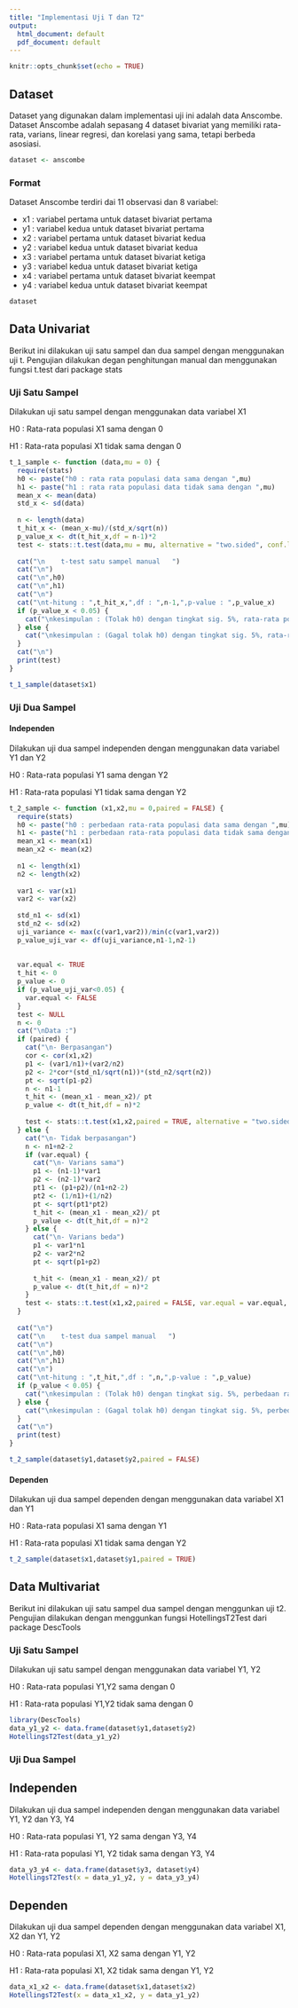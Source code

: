 ```yaml
---
title: "Implementasi Uji T dan T2"
output:
  html_document: default
  pdf_document: default
---
```


```r
knitr::opts_chunk$set(echo = TRUE)
```

## Dataset

Dataset yang digunakan dalam implementasi uji ini adalah data Anscombe.
Dataset Anscombe adalah sepasang 4 dataset bivariat yang memiliki rata-rata, varians, linear regresi, dan korelasi yang sama, tetapi berbeda asosiasi.

```r
dataset <- anscombe
```

### Format

Dataset Anscombe terdiri dai 11 observasi dan 8 variabel:

* x1 : variabel pertama untuk dataset bivariat pertama
* y1 : variabel kedua untuk dataset bivariat pertama
* x2 : variabel pertama untuk dataset bivariat kedua
* y2 : variabel kedua untuk dataset bivariat kedua
* x3 : variabel pertama untuk dataset bivariat ketiga
* y3 : variabel kedua untuk dataset bivariat ketiga
* x4 : variabel pertama untuk dataset bivariat keempat
* y4 : variabel kedua untuk dataset bivariat keempat

```r
dataset
```

## Data Univariat

Berikut ini dilakukan uji satu sampel dan dua sampel dengan menggunakan uji t.
Pengujian dilakukan degan penghitungan manual dan menggunakan fungsi t.test dari package stats

### Uji Satu Sampel

Dilakukan uji satu sampel dengan menggunakan data variabel X1

H0 : Rata-rata populasi X1 sama dengan 0

H1 : Rata-rata populasi X1 tidak sama dengan 0

```r
t_1_sample <- function (data,mu = 0) {
  require(stats)
  h0 <- paste("h0 : rata rata populasi data sama dengan ",mu)
  h1 <- paste("h1 : rata rata populasi data tidak sama dengan ",mu)
  mean_x <- mean(data)
  std_x <- sd(data)
  
  n <- length(data)
  t_hit_x <- (mean_x-mu)/(std_x/sqrt(n))
  p_value_x <- dt(t_hit_x,df = n-1)*2
  test <- stats::t.test(data,mu = mu, alternative = "two.sided", conf.level = 0.95)
  
  cat("\n    t-test satu sampel manual   ")
  cat("\n")
  cat("\n",h0)
  cat("\n",h1)
  cat("\n")
  cat("\nt-hitung : ",t_hit_x,",df : ",n-1,",p-value : ",p_value_x)
  if (p_value_x < 0.05) {
    cat("\nkesimpulan : (Tolak h0) dengan tingkat sig. 5%, rata-rata populasi data tidak sama dengan ",mu)
  } else {
    cat("\nkesimpulan : (Gagal tolak h0) dengan tingkat sig. 5%, rata-rata populasi data sama dengan ",mu)
  }
  cat("\n")
  print(test)
}

t_1_sample(dataset$x1)
```

### Uji Dua Sampel

#### Independen

Dilakukan uji dua sampel independen dengan menggunakan data variabel Y1 dan Y2

H0 : Rata-rata populasi Y1 sama dengan Y2

H1 : Rata-rata populasi Y1 tidak sama dengan Y2

```r
t_2_sample <- function (x1,x2,mu = 0,paired = FALSE) {
  require(stats)
  h0 <- paste("h0 : perbedaan rata-rata populasi data sama dengan ",mu)
  h1 <- paste("h1 : perbedaan rata-rata populasi data tidak sama dengan ",mu)
  mean_x1 <- mean(x1)
  mean_x2 <- mean(x2)
  
  n1 <- length(x1)
  n2 <- length(x2)
  
  var1 <- var(x1)
  var2 <- var(x2)
  
  std_n1 <- sd(x1)
  std_n2 <- sd(x2)
  uji_variance <- max(c(var1,var2))/min(c(var1,var2))
  p_value_uji_var <- df(uji_variance,n1-1,n2-1)
  
  
  var.equal <- TRUE
  t_hit <- 0
  p_value <- 0
  if (p_value_uji_var<0.05) {
    var.equal <- FALSE
  }
  test <- NULL
  n <- 0
  cat("\nData :")
  if (paired) {
    cat("\n- Berpasangan")
    cor <- cor(x1,x2)
    p1 <- (var1/n1)+(var2/n2)
    p2 <- 2*cor*(std_n1/sqrt(n1))*(std_n2/sqrt(n2))
    pt <- sqrt(p1-p2)
    n <- n1-1
    t_hit <- (mean_x1 - mean_x2)/ pt
    p_value <- dt(t_hit,df = n)*2
    
    test <- stats::t.test(x1,x2,paired = TRUE, alternative = "two.sided",conf.level = 0.95, mu = mu)
  } else {
    cat("\n- Tidak berpasangan")
    n <- n1+n2-2
    if (var.equal) {
      cat("\n- Varians sama")
      p1 <- (n1-1)*var1
      p2 <- (n2-1)*var2
      pt1 <- (p1+p2)/(n1+n2-2)
      pt2 <- (1/n1)+(1/n2)
      pt <- sqrt(pt1*pt2)
      t_hit <- (mean_x1 - mean_x2)/ pt
      p_value <- dt(t_hit,df = n)*2
    } else {
      cat("\n- Varians beda")
      p1 <- var1*n1
      p2 <- var2*n2
      pt <- sqrt(p1+p2)
      
      t_hit <- (mean_x1 - mean_x2)/ pt
      p_value <- dt(t_hit,df = n)*2
    }
    test <- stats::t.test(x1,x2,paired = FALSE, var.equal = var.equal, alternative = "two.sided",conf.level = 0.95, mu = mu)
  }
  
  cat("\n")
  cat("\n    t-test dua sampel manual   ")
  cat("\n")
  cat("\n",h0)
  cat("\n",h1)
  cat("\n")
  cat("\nt-hitung : ",t_hit,",df : ",n,",p-value : ",p_value)
  if (p_value < 0.05) {
    cat("\nkesimpulan : (Tolak h0) dengan tingkat sig. 5%, perbedaan rata-rata populasi data tidak sama dengan ",mu)
  } else {
    cat("\nkesimpulan : (Gagal tolak h0) dengan tingkat sig. 5%, perbedaan rata-rata populasi data sama dengan ",mu)
  }
  cat("\n")
  print(test)
}

t_2_sample(dataset$y1,dataset$y2,paired = FALSE)
```

#### Dependen

Dilakukan uji dua sampel dependen dengan menggunakan data variabel X1 dan Y1

H0 : Rata-rata populasi X1 sama dengan Y1

H1 : Rata-rata populasi X1 tidak sama dengan Y2

```r
t_2_sample(dataset$x1,dataset$y1,paired = TRUE)
```

## Data Multivariat

Berikut ini dilakukan uji satu sampel dua sampel dengan menggunkan uji t2. Pengujian dilakukan dengan menggunkan fungsi HotellingsT2Test dari package DescTools

### Uji Satu Sampel

Dilakukan uji satu sampel dengan menggunakan data variabel Y1, Y2

H0 : Rata-rata populasi Y1,Y2 sama dengan 0

H1 : Rata-rata populasi Y1,Y2 tidak sama dengan 0

```r
library(DescTools)
data_y1_y2 <- data.frame(dataset$y1,dataset$y2)
HotellingsT2Test(data_y1_y2)
```

### Uji Dua Sampel

## Independen

Dilakukan uji dua sampel independen dengan menggunakan data variabel Y1, Y2 dan Y3, Y4

H0 : Rata-rata populasi Y1, Y2 sama dengan Y3, Y4

H1 : Rata-rata populasi Y1, Y2 tidak sama dengan Y3, Y4

```r
data_y3_y4 <- data.frame(dataset$y3, dataset$y4)
HotellingsT2Test(x = data_y1_y2, y = data_y3_y4)
```

## Dependen

Dilakukan uji dua sampel dependen dengan menggunakan data variabel X1, X2 dan Y1, Y2

H0 : Rata-rata populasi X1, X2 sama dengan Y1, Y2

H1 : Rata-rata populasi X1, X2 tidak sama dengan Y1, Y2

```r
data_x1_x2 <- data.frame(dataset$x1,dataset$x2)
HotellingsT2Test(x = data_x1_x2, y = data_y1_y2)
```
